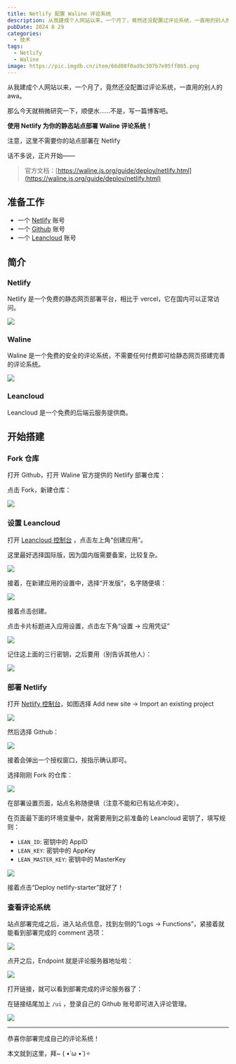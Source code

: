 ```yaml
---
title: Netlify 配置 Waline 评论系统
description: 从我建成个人网站以来，一个月了，竟然还没配置过评论系统，一直用的别人的。那么今天就稍微研究一下，使用 netlify 配置 waline 评论系统！
pubDate: 2024 8 29
categories:
  - 技术
tags:
  - Netlify
  - Waline
image: https://pic.imgdb.cn/item/66d08f0ad9c307b7e95ff865.png
---
```




从我建成个人网站以来，一个月了，竟然还没配置过评论系统，一直用的别人的 awa。

那么今天就稍微研究一下，顺便水……不是，写一篇博客吧。

**使用 Netlify 为你的静态站点部署 Waline 评论系统！**

<Warning>注意，这里不需要你的站点部署在 Netlify</Warning>

话不多说，正片开始——

> 官方文档：[https://waline.js.org/guide/deploy/netlify.html](https://waline.js.org/guide/deploy/netlify.html)

## 准备工作

- 一个 [Netlify](https://netlify.com) 账号
- 一个 [Github](https://github.com) 账号
- 一个 [Leancloud](https://console.leancloud.app/apps) 账号

## 简介

### Netlify

Netlify 是一个免费的静态网页部署平台，相比于 vercel，它在国内可以正常访问。

<LinkCard
  title="Netlify"
  desc="https://app.netlify.com/"
  url="https://app.netlify.com/"
/> 

![](https://tse2-mm.cn.bing.net/th/id/OIP-C.fVbgHQU3ZeoJErXovw5ghwAAAA?rs=1&pid=ImgDetMain)

### Waline

Waline 是一个免费的安全的评论系统，不需要任何付费即可给静态网页搭建完善的评论系统。

<LinkCard
  title="Waline"
  desc="https://waline.js.org/"
  url="https://waline.js.org/"
/> 

![](https://pic.imgdb.cn/item/66d08f0ad9c307b7e95ff865.png)

### Leancloud

Leancloud 是一个免费的后端云服务提供商。

<LinkCard
  title="Leancloud"
  desc="https://console.leancloud.app/"
  url="https://console.leancloud.app/"
/> 

## 开始搭建

### Fork 仓库

打开 Github，打开 Waline 官方提供的 Netlify 部署仓库：

<LinkCard
  title="netlify-starter"
  desc="https://github.com/walinejs/netlify-starter/"
  url="https://github.com/walinejs/netlify-starter/"
/> 

点击 Fork，新建仓库：

![](https://waline.js.org/assets/netlify-1-CbGWaP5q.png)

### 设置 Leancloud

打开 [Leancloud 控制台](https://console.leancloud.app/apps) ，点击左上角“创建应用”。

<Info>这里最好选择国际版，因为国内版需要备案，比较复杂。</Info>

![](https://pic.imgdb.cn/item/66d15075d9c307b7e938532e.png)

接着，在新建应用的设置中，选择“开发版”，名字随便填：

![](https://pic.imgdb.cn/item/66d1519cd9c307b7e9393506.png)

接着点击创建。

点击卡片标题进入应用设置，点击左下角“设置 -> 应用凭证”

![](https://pic.imgdb.cn/item/66d15392d9c307b7e93db232.png)

记住这上面的三行密钥，之后要用（别告诉其他人）：

![](https://pic.imgdb.cn/item/66d153e2d9c307b7e93e5658.png)

### 部署 Netlify

打开 [Netlify 控制台](https://app.netlify.com/)，如图选择 Add new site -> Import an existing project

![](https://pic.imgdb.cn/item/66d162ecd9c307b7e952225e.png)

然后选择 Github：

![](https://pic.imgdb.cn/item/66d16351d9c307b7e952f34f.png)

接着会弹出一个授权窗口，按指示确认即可。

选择刚刚 Fork 的仓库：

![](https://pic.imgdb.cn/item/66d163add9c307b7e9539e3d.png)

在部署设置页面，站点名称随便填（注意不能和已有站点冲突）。

在页面最下面的环境变量中，就需要用到之前准备的 Leancloud 密钥了，填写规则：

- `LEAN_ID`: 密钥中的 AppID
- `LEAN_KEY`: 密钥中的 AppKey
- `LEAN_MASTER_KEY`: 密钥中的 MasterKey

![](https://pic.imgdb.cn/item/66d16461d9c307b7e9551e08.png)

接着点击“Deploy netlify-starter”就好了！

### 查看评论系统

站点部署完成之后，进入站点信息，找到左侧的“Logs -> Functions”，紧接着就能看到部署完成的 comment 选项：

![](https://pic.imgdb.cn/item/66d16576d9c307b7e957c77c.png)

点开之后，Endpoint 就是评论服务器地址啦：

![](https://pic.imgdb.cn/item/66d16ed7d9c307b7e9667660.png)

打开链接，就可以看到部署完成的评论服务器了：

在链接结尾加上 `/ui` ，登录自己的 Github 账号即可进入评论管理。

![](https://pic.imgdb.cn/item/66d16f1ed9c307b7e96720f2.png)

---

恭喜你部署完成自己的评论系统！

本文就到这里，拜~ ( •̀ ω •́ )✧